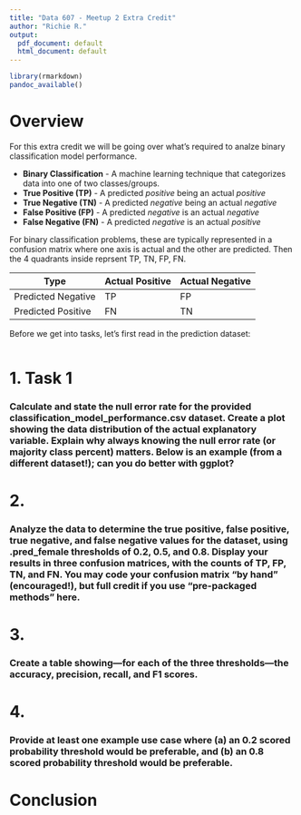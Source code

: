 ```yaml
---
title: "Data 607 - Meetup 2 Extra Credit"
author: "Richie R."
output:
  pdf_document: default
  html_document: default
---
```


```r
library(rmarkdown)
pandoc_available()
```

# Overview

For this extra credit we will be going over what's required to analze binary classification model performance.

- **Binary Classification** - A machine learning technique that categorizes data into one of two classes/groups.
- **True Positive (TP)** - A predicted *positive* being an actual *positive*
- **True Negative (TN)** - A predicted *negative* being an actual *negative*
- **False Positive (FP)** - A predicted *negative* is an actual *negative*
- **False Negative (FN)** - A predicted *negative* is an actual *positive*

For binary classification problems, these are typically represented in a confusion matrix where one axis is actual and the other are predicted. Then the 4 quadrants inside reprsent TP, TN, FP, FN.

Type|Actual Positive|Actual Negative
--- | ------------- | --------------
Predicted Negative | TP | FP
Predicted Positive | FN | TN

Before we get into tasks, let's first read in the prediction dataset:

```r

```

# 1. Task 1
### Calculate and state the null error rate for the provided classification_model_performance.csv dataset. Create a plot showing the data distribution of the actual explanatory variable. Explain why always knowing the null error rate (or majority class percent) matters. Below is an example (from a different dataset!); can you do better with ggplot?



# 2.
### Analyze the data to determine the true positive, false positive, true negative, and false negative values for the dataset, using .pred_female thresholds of 0.2, 0.5, and 0.8. Display your results in three confusion matrices, with the counts of TP, FP, TN, and FN. You may code your confusion matrix “by hand” (encouraged!), but full credit if you use “pre-packaged methods” here.

# 3.
### Create a table showing—for each of the three thresholds—the accuracy, precision, recall, and F1 scores.

# 4. 
### Provide at least one example use case where (a) an 0.2 scored probability threshold would be preferable, and (b) an 0.8 scored probability threshold would be preferable.


# Conclusion